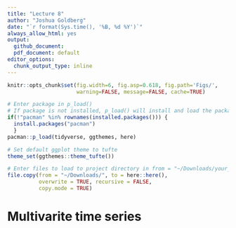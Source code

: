 ```yaml
---
title: "Lecture 8"
author: "Joshua Goldberg"
date: "`r format(Sys.time(), '%B, %d %Y')`"
always_allow_html: yes
output:
  github_document: 
  pdf_document: default
editor_options: 
  chunk_output_type: inline
---
```


```r
knitr::opts_chunk$set(fig.width=6, fig.asp=0.618, fig.path='Figs/',
                      warning=FALSE, message=FALSE, cache=TRUE)
```

```r
# Enter package in p_load()
# If package is not installed, p_load() will install and load the package
if(!"pacman" %in% rownames(installed.packages())) {
  install.packages("pacman")
  }
pacman::p_load(tidyverse, ggthemes, here)

# Set default ggplot theme to tufte
theme_set(ggthemes::theme_tufte())
```

```r
# Enter files to load to project directory in from = "~/Downloads/your_file_name_here"
file.copy(from = "~/Downloads/", to = here::here(), 
          overwrite = TRUE, recursive = FALSE, 
          copy.mode = TRUE)
```

# Multivarite time series



